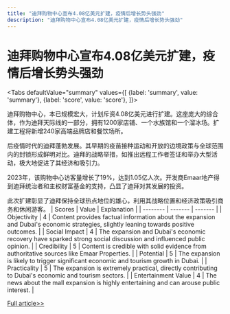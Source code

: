 ```yaml
---
title: "迪拜购物中心宣布4.08亿美元扩建，疫情后增长势头强劲"
description: "迪拜购物中心宣布4.08亿美元扩建，疫情后增长势头强劲"
---
```



# 迪拜购物中心宣布4.08亿美元扩建，疫情后增长势头强劲


<Tabs
	defaultValue="summary"
	values={[
	{label: 'summary', value: 'summary'},
	{label: 'score', value: 'score'},
]}>
<TabItem value="summary">


迪拜购物中心，本已规模宏大，计划斥资4.08亿美元进行扩建。这座庞大的综合体，作为迪拜天际线的一部分，拥有1200家店铺、一个水族馆和一个溜冰场。扩建工程将新增240家高端品牌店和餐饮场所。

后疫情时代的迪拜蓬勃发展。其早期的疫苗接种运动和开放的边境政策与全球范围内的封锁形成鲜明对比。迪拜的战略举措，如推出远程工作者签证和举办大型活动，极大地促进了其经济和吸引力。

2023年，该购物中心访客量增长了19%，达到1.05亿人次。开发商Emaar地产得到迪拜统治者和主权财富基金的支持，凸显了迪拜对其发展的投资。

此次扩建彰显了迪拜保持全球热点地位的雄心，利用其战略位置和经济政策吸引商务和休闲游客。
</TabItem>
<TabItem value="score">
	| Scores     | Value   | Explanation |
	| -------- | ------- | ------- |
	| Objectivity  | 4    | Content provides factual information about the expansion and Dubai's economic strategies, slightly leaning towards positive outcomes.    |
	| Social Impact | 4     | The expansion and Dubai's economic recovery have sparked strong social discussion and influenced public opinion.    |
	| Credibility    | 5    | Content is credible with solid evidence from authoritative sources like Emaar Properties.    |
	| Potential    | 5    | The expansion is likely to trigger significant economic and tourism growth in Dubai.    |
	| Practicality    | 5    | The expansion is extremely practical, directly contributing to Dubai's economic and tourism sectors.    |
	| Entertainment Value    | 4    | The news about the mall expansion is highly entertaining and can arouse public interest.    |
</TabItem>
</Tabs>

[Full article>>](https://www.cnbc.com/2024/06/05/dubai-mall-is-getting-even-bigger-with-a-400-million-expansion.html)
